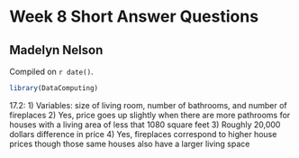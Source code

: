 # Week 8 Short Answer Questions

## Madelyn Nelson

<!-- leave this material as is -->
Compiled on `r date()`.

```r
library(DataComputing)
```
<!-- put your content after this line -->

17.2:
1) Variables: size of living room, number of bathrooms, and number of fireplaces
2) Yes, price goes up slightly when there are more pathrooms for houses with a living area of less that 1080 square feet
3) Roughly 20,000 dollars difference in price
4) Yes, fireplaces correspond to higher house prices though those same houses also have a larger living space
